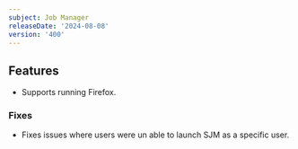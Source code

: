 ```yaml
---
subject: Job Manager
releaseDate: '2024-08-08'
version: '400'
---
```


## Features
* Supports running Firefox.

### Fixes
* Fixes issues where users were un able to launch SJM as a specific user.
